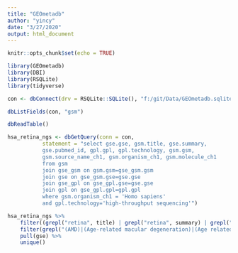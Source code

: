 ```yaml
---
title: "GEOmetadb"
author: "yincy"
date: "3/27/2020"
output: html_document
---
```


```r
knitr::opts_chunk$set(echo = TRUE)
```


```r
library(GEOmetadb)
library(DBI)
library(RSQLite)
library(tidyverse)
```


```r
con <- dbConnect(drv = RSQLite::SQLite(), "f:/git/Data/GEOmetadb.sqlite")
```

```r
dbListFields(con, "gsm")
```

```r
dbReadTable()
```



```r
hsa_retina_ngs <- dbGetQuery(conn = con, 
           statement = "select gse.gse, gsm.title, gse.summary, 
           gse.pubmed_id, gpl.gpl, gpl.technology, gsm.gsm, 
           gsm.source_name_ch1, gsm.organism_ch1, gsm.molecule_ch1
           from gsm 
           join gse_gsm on gsm.gsm=gse_gsm.gsm 
           join gse on gse_gsm.gse=gse.gse 
           join gse_gpl on gse_gpl.gse=gse.gse 
           join gpl on gse_gpl.gpl=gpl.gpl 
           where gsm.organism_ch1 = 'Homo sapiens' 
           and gpl.technology='high-throughput sequencing'")
```


```r
hsa_retina_ngs %>% 
    filter((grepl("retina", title) | grepl("retina", summary) | grepl("retina", source_name_ch1)) & technology == "high-throughput sequencing") %>% 
    filter(grepl("(AMD)|(Age-related macular degeneration)|(Age related macular degeneration)", summary)) %>% 
    pull(gse) %>% 
    unique()
```











